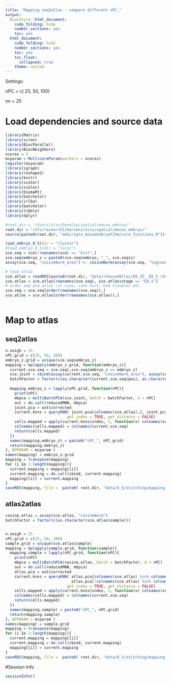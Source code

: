 ```yaml
---
title: "Mapping seq2atlas - compare different nPC."
output:
  BiocStyle::html_document:
    code_folding: hide
    number_sections: yes
    toc: yes  
  html_document:
    code_folding: hide
    number_sections: yes
    toc: yes
    toc_float:
      collapsed: true
    theme: united
---
```


Settings:

nPC = c( 25, 50, 100)

nn = 25

# Load dependencies and source data

```r

library(Matrix)
library(scran)
library(BiocParallel)
library(BiocNeighbors)
ncores = 3
mcparam = MulticoreParam(workers = ncores)
register(mcparam)
library(igraph)
library(reshape2)
library(knitr)
library(scater)
library(scales)
library(biomaRt)
library(batchelor)
library(irlba)
library(batchelor)
library(tibble)
library(dplyr)

#root.dir = "/Users/alsu/Develop/spatial/mouse_embryo/"
root.dir = "/nfs/research1/marioni/alsu/spatial/mouse_embryo/"
source(paste0(root.dir, "amScripts_mouseEmbryoFISH/core_functions.R"))

load_embryo_8.5(dir = "cluster")
#load_embryo_8.5(dir = "local")
sce.seq = sce[!rownames(sce) == "Xist",]
sce.seq$embryo_z = paste0(sce.seq$embryo, "_", sce.seq$z)
assay(sce.seq, "cosineNorm_area") <- cosineNorm(assay(sce.seq, "logcounts_area"))

# load atlas 
sce.atlas = readRDS(paste0(root.dir, "data/reducedAtlas/E8_25__E8_5.rds"))
sce.atlas = sce.atlas[rownames(sce.seq), sce.atlas$stage == "E8.5"]
# order seq and atlas (in case, cant hurt, had troubles b4)
sce.seq = sce.seq[order(rownames(sce.seq)),]
sce.atlas = sce.atlas[order(rownames(sce.atlas)),]



```

# Map to atlas

## seq2atlas

```r


n.neigh = 25
nPC.grid = c(25, 50, 100)
embryo_z.grid = unique(sce.seq$embryo_z)
mapping = bplapply(embryo_z.grid, function(embryo_z){
  current.sce.seq = sce.seq[,sce.seq$embryo_z == embryo_z]
  sce.joint = cbind(assay(current.sce.seq, "cosineNorm_area"), assay(sce.atlas, "cosineNorm"))
  batchFactor = factor(c(as.character(current.sce.seq$pos), as.character(sce.atlas$sample)))
  
  mapping.embryo_z = lapply(nPC.grid, function(nPC){
    print(nPC)
    mbpca = multiBatchPCA(sce.joint, batch = batchFactor, d = nPC)
    out = do.call(reducedMNN, mbpca)
    joint.pca = out$corrected
    current.knns = queryKNN( joint.pca[colnames(sce.atlas),], joint.pca[colnames(current.sce.seq),], k = n.neigh, 
                           get.index = TRUE, get.distance = FALSE)
    cells.mapped = apply(current.knns$index, 1, function(x) colnames(sce.atlas)[x])
    colnames(cells.mapped) = colnames(current.sce.seq)
    return(cells.mapped)
  })
  names(mapping.embryo_z) = paste0("nPC_", nPC.grid)
  return(mapping.embryo_z)
}, BPPARAM = mcparam )
names(mapping) = embryo_z.grid
mapping = transpose(mapping)
for (i in 1:length(mapping)){
  current.mapping = mapping[[i]]
  current.mapping = do.call(cbind, current.mapping)
  mapping[[i]] = current.mapping
}
saveRDS(mapping, file =  paste0( root.dir, "data/8_5/stitching/mapping_seq2atlas_allGenes_diffPC.rds"))


```
## atlas2atlas

```r

cosine.atlas = assay(sce.atlas, "cosineNorm")
batchFactor = factor(c(as.character(sce.atlas$sample)))


n.neigh = 25
nPC.grid = c(25, 50, 100)
sample.grid = unique(sce.atlas$sample)
mapping = bplapply(sample.grid, function(sample){
  mapping.sample = lapply(nPC.grid, function(nPC){
    print(nPC)
    mbpca = multiBatchPCA(cosine.atlas, batch = batchFactor, d = nPC)
    out = do.call(reducedMNN, mbpca)
    atlas.pca = out$corrected
    current.knns = queryKNN( atlas.pca[colnames(sce.atlas) %in% colnames(sce.atlas[, sce.atlas$sample == sample]),], 
                             atlas.pca[!colnames(sce.atlas) %in% colnames(sce.atlas[, sce.atlas$sample == sample]),], k = n.neigh, 
                           get.index = TRUE, get.distance = FALSE)
    cells.mapped = apply(current.knns$index, 1, function(x) colnames(sce.atlas)[x])
    colnames(cells.mapped) = colnames(current.sce.seq)
    return(cells.mapped)
  })
  names(mapping.sample) = paste0("nPC_", nPC.grid)
  return(mapping.sample)
}, BPPARAM = mcparam )
names(mapping) = sample.grid
mapping = transpose(mapping)
for (i in 1:length(mapping)){
  current.mapping = mapping[[i]]
  current.mapping = do.call(cbind, current.mapping)
  mapping[[i]] = current.mapping
}
saveRDS(mapping, file =  paste0( root.dir, "data/8_5/stitching/mapping_atlas2atlas_allGenes_diffPC.rds"))


```


#Session Info

```r

sessionInfo()

```
